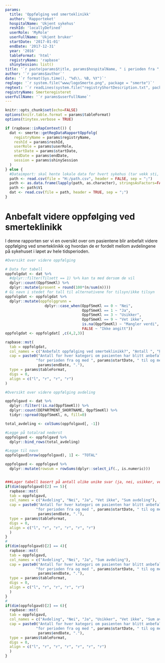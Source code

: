 ```yaml
---
params:
  title: 'Oppfølging ved smerteklinikk'
  author: 'Rapporteket'
  hospitalName: 'Ukjent sykehus'
  reshId: 'locallyDefined'
  userRole: 'MyRole'
  userFullName: 'Ukjent bruker'
  startDate: '2017-01-01'
  endDate: '2017-12-31'
  year: '2016'
  tableFormat: 'html'
  registryName: 'rapbase'
  shinySession: list()
title: '`r paste(params$title, params$hospitalName, " i perioden fra ", params$startDate, " til ", params$endDate)`'
author: '`r params$author`'
date: '`r format(Sys.time(), "%d\\. %B, %Y")`'
reglogo: '`r system.file("www/logoSmerte.png", package = "smerte")`'
regtext: '`r readLines(system.file("registryShortDescription.txt", package = "smerte"))`'
registryName: Smerteregisteret
userFullName: '`r params$userFullName`'
---
```

```r
knitr::opts_chunk$set(echo=FALSE)
options(knitr.table.format = params$tableFormat)
options(tinytex.verbose = TRUE)
```

```r

if (rapbase::isRapContext()) {
  dat <- smerte::getRegDataRapportOppfolg(
    registryName = params$registryName,
    reshId = params$reshId,
    userRole = params$userRole,
    startDate = params$startDate,
    endDate = params$endDate,
    session = params$shinySession
  )
} else {
  #Dataimport: skal hente lokale data for hvert sykehus (tar vekk sti, og erstatter med lokal filB)
  path <- read.csv(file = "H:/path.csv", header = FALSE, sep = ";")
  path <- as.data.frame(lapply(path, as.character), stringsAsFactors=FALSE)
  path <- path$V1
  dat <- read.csv(file = path, header = TRUE, sep = ";")
}


```

# Anbefalt videre oppfølging ved smerteklinikk

I denne rapporten ser vi en oversikt over om pasientene blir anbefalt videre oppfølging ved smerteklinikk og hvordan de er fordelt mellom
avdelingene på sykehuset i løpet av hele tidsperioden.

```r
#Oversikt over videre oppfølging

# Data for tabell
oppfolgdat <- dat %>%
  #dplyr::filter(Tilsett == 1) %>% kan ta med dersom de vil
  dplyr::count(OppfSmeKl) %>%
  dplyr::mutate(prosent = round(100*(n/sum(n))))
# Gi navn i stedet for tall til alternativene for tilsyn/ikke tilsyn
oppfolgdat <- oppfolgdat %>%
  dplyr::mutate(oppfolggrunn = 
                  dplyr::case_when(OppfSmeKl == 0 ~ "Nei",
                                   OppfSmeKl == 1 ~ "Ja",
                                   OppfSmeKl == 3 ~ "Usikker",
                                   OppfSmeKl == 9 ~ "Vet ikke",
                                   is.na(OppfSmeKl) ~ "Mangler verdi",
                                   FALSE ~ "Ikke angitt"))
oppfolgdat <- oppfolgdat[ ,c(4,2,3)]

rapbase::mst(
  tab = oppfolgdat,
  col_names = c("Anbefalt oppfølging ved smerteklinikk?", "Antall ", "Prosent"),
  cap = paste0("Antall for hver kategori om pasienten har blitt anbefalt videre oppfølging ved smerteklinikk. Gjelder ",
              "for perioden fra og med ", params$startDate, " til og med ",
               params$endDate, "."),
  type = params$tableFormat,
  digs = 0,
  align = c("l", "r", "r", "r")
)

```

```r
#Oversikt over videre oppfølging avdeling

oppfolgavd <- dat %>%
  dplyr::filter(!is.na(OppfSmeKl)) %>% 
  dplyr::count(DEPARTMENT_SHORTNAME, OppfSmeKl) %>%
  tidyr::spread(OppfSmeKl, n, fill=0)

total_avdeling <- colSums(oppfolgavd[, -1])

#Legge på totalrad nederst
oppfolgavd <- oppfolgavd %>%
  dplyr::bind_rows(total_avdeling)

#Legge til navn
oppfolgavd[nrow(oppfolgavd), 1] <- "TOTAL"

oppfolgavd <- oppfolgavd %>%
  dplyr::mutate(rowsum = rowSums(dplyr::select_if(., is.numeric)))


###Lager tabell basert på antall ulike unike svar (ja, nei, usikker, vet ikke)
if(dim(oppfolgavd)[2] == 5){
  rapbase::mst(
  tab = oppfolgavd,
  col_names = c("Avdeling", "Nei", "Ja", "Vet ikke", "Sum avdeling"),
  cap = paste0("Antall for hver kategori om pasienten har blitt anbefalt videre oppfølging ved smerteklinikk. Gjelder ",
              "for perioden fra og med ", params$startDate, " til og med ",
               params$endDate, "."),
  type = params$tableFormat,
  digs = 0,
  align = c("l", "r", "r", "r", "r", "r")
  )
}
# 
if(dim(oppfolgavd)[2] == 4){
  rapbase::mst(
  tab = oppfolgavd,
  col_names = c("Avdeling", "Nei", "Ja", "Sum avdeling"),
  cap = paste0("Antall for hver kategori om pasienten har blitt anbefalt videre oppfølging ved smerteklinikk. Gjelder ",
              "for perioden fra og med ", params$startDate, " til og med ",
               params$endDate, "."),
  type = params$tableFormat,
  digs = 0,
  align = c("l", "r", "r", "r", "r")
  )
}
# 
if(dim(oppfolgavd)[2] == 6){
  rapbase::mst(
  tab = oppfolgavd,
  col_names = c("Avdeling", "Nei", "Ja", "Usikker", "Vet ikke", "Sum avdeling"),
  cap = paste0("Antall for hver kategori om pasienten har blitt anbefalt videre oppfølging ved smerteklinikk. Gjelder ",
              "for perioden fra og med ", params$startDate, " til og med ",
               params$endDate, "."),
  type = params$tableFormat,
  digs = 0,
  align = c("l", "r", "r", "r", "r", "r", "r")
  )
}

```
